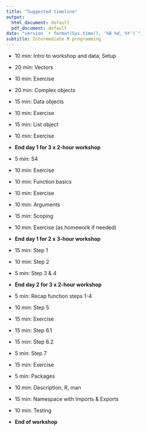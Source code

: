 ```yaml
---
title: "Suggested timeline"
output:
  html_document: default
  pdf_document: default
date: "version `r format(Sys.time(), '%B %d, %Y')`"
subtitle: Intermediate R programming
---
```


* 10 min: Intro to workshop and data; Setup
* 20 min: Vectors
* 10 min: Exercise

* 20 min: Complex objects
* 15 min: Data objects
* 10 min: Exercise

* 15 min: List object
* 10 min: Exercise
    
* __End day 1 for 3 x 2-hour workshop__

* 5 min: S4
* 10 min: Exercise

* 10 min: Function basics
* 10 min: Exercise

* 10 min: Arguments
* 15 min: Scoping
* 10 min: Exercise (as homework if needed)

* __End day 1 for 2 x 3-hour workshop__

* 15 min: Step 1
* 10 min: Step 2
* 5 min: Step 3 & 4

* __End day 2 for 3 x 2-hour workshop__

* 5 min: Recap function steps 1-4
* 10 min: Step 5
* 15 min: Exercise

* 15 min: Step 6.1
* 15 min: Step 6.2
* 5 min: Step 7
* 15 min: Exercise

* 5 min: Packages
* 10 min: Description, R, man
* 15 min: Namespace with Imports & Exports
* 10 min: Testing

* __End of workshop__